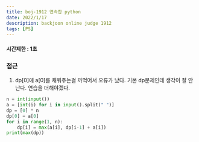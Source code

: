 ```yaml
---
title: boj-1912 연속합 python
date: 2022/1/17
description: backjoon online judge 1912
tags: [PS]
---
```


#### 시간제한 : 1초

### 접근
1. dp[0]에 a[0]를 채워주는걸 까먹어서 오류가 났다. 기본 dp문제인데 생각이 잘 안난다. 연습을 더해야겠다.
```python
n = int(input())
a = [int(i) for i in input().split(" ")]
dp = [0] * n
dp[0] = a[0]
for i in range(1, n):
    dp[i] = max(a[i], dp[i-1] + a[i])
print(max(dp))
```
